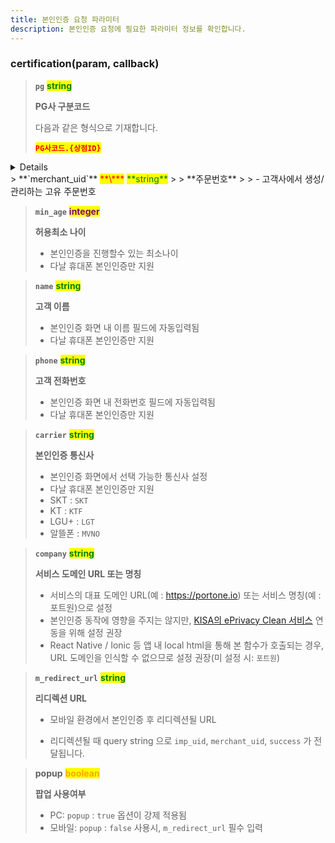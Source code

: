 ```yaml
---
title: 본인인증 요청 파라미터
description: 본인인증 요청에 필요한 파라미터 정보를 확인합니다.
---
```



### certification(param, callback) <a href="#certification" id="certification"></a>


> **`pg`** <mark style="color:green;">**string**</mark>
>
> **PG사 구분코드**
>
> 다음과 같은 형식으로 기재합니다.
>
> <mark style="color:red;">**`PG사코드.{상점ID}`**</mark>

<Details>
<p slot="summary">상세코드 확인하기</p>

본인인증 업체

- `danal`(다날 휴대폰소액결제 및 휴대폰 본인인증)
- `inicis_unified`(이니시스 통합인증)
- `inicis`(이니시스 API 수기/정기결제 및 신용카드 본인인증)
</Details>
> **`merchant_uid`** <mark style="color:red;">**\***</mark> <mark style="color:green;">**string**</mark>
>
> **주문번호**
>
> - 고객사에서 생성/관리하는 고유 주문번호

> **`min_age`** <mark style="color:purple;">**integer**</mark>
>
> **허용최소 나이**
>
> - 본인인증을 진행할수 있는 최소나이
> - 다날 휴대폰 본인인증만 지원

> **`name`** <mark style="color:green;">**string**</mark>
>
> **고객 이름**
>
> - 본인인증 화면 내 이름 필드에 자동입력됨
> - 다날 휴대폰 본인인증만 지원

> **`phone`** <mark style="color:green;">**string**</mark>
>
> **고객 전화번호**
>
> - 본인인증 화면 내 전화번호 필드에 자동입력됨
> - 다날 휴대폰 본인인증만 지원

> **`carrier`** <mark style="color:green;">**string**</mark>
>
> **본인인증 통신사**
>
> - 본인인증 화면에서 선택 가능한 통신사 설정
> - 다날 휴대폰 본인인증만 지원
> - SKT : `SKT`
> - KT : `KTF`
> - LGU+ : `LGT`
> - 알뜰폰 : `MVNO`

> **`company`** <mark style="color:green;">**string**</mark>
>
> **서비스 도메인 URL 또는 명칭**
>
> - 서비스의 대표 도메인 URL(예 : https://portone.io) 또는 서비스 명칭(예 : 포트원)으로 설정
> - 본인인증 동작에 영향을 주지는 않지만, [KISA의 ePrivacy Clean 서비스](https://www.eprivacy.go.kr/) 연동을 위해 설정 권장
> - React Native / Ionic 등 앱 내 local html을 통해 본 함수가 호출되는 경우, URL 도메인을 인식할 수 없으므로 설정 권장(미 설정 시: `포트원`)

> **`m_redirect_url`** <mark style="color:green;">**string**</mark>
>
> **리디렉션 URL**
>
> - 모바일 환경에서 본인인증 후 리디렉션될 URL
>
> - 리디렉션될 때 query string 으로 `imp_uid`, `merchant_uid`, `success` 가 전달됩니다.

> **popup** <mark style="color:orange;">**boolean**</mark>
>
> **팝업 사용여부**
>
> - PC: `popup` : `true` 옵션이 강제 적용됨
> - 모바일: `popup` : `false` 사용시, `m_redirect_url` 필수 입력
